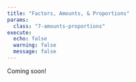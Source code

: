 ```yaml
---
title: "Factors, Amounts, & Proportions"
params:
  class: "7-amounts-proportions"
execute:
  echo: false
  warning: false
  message: false
---
```


Coming soon!